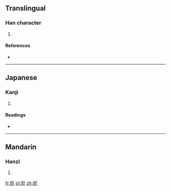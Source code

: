 ==Translingual==

===Han character===
{{Han char|rn=9|rad=人|as=04|sn=6|four=|canj=人一尸山 (OMSU)}}

# {{defn|Han|sort=人04}}

====References====
* {{Han ref|kx=0095.190|dkj=00434|dj=0202.030|hdz=10120.040|uh=4F0C|ud=20236}}

----

==Japanese==

===Kanji===
{{ja-kanji|grade=|rs=人04}}

# {{defn|lang=ja|sort=人04}}

====Readings====
* {{ja-readings|on=[[あい]] (ai), [[あ]] (a)|kun=[[くるしむ]] (kurushimu)}}

----

==Mandarin==

===Hanzi===
{{cmn-hanzi|pin=[[ài]] ([[ai4]])|wg=ai<sup>4</sup>}}

# {{defn|lang=cmn|sort=人04}}

[[fr:伌]]
[[pl:伌]]
[[zh:伌]]